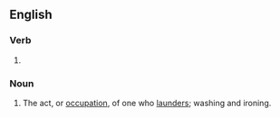 ==English==
{{wikipedia|dab=laundering}}

===Verb===
{{head|en|verb form}}

# {{present participle of|launder|lang=en|nocat=1}}

===Noun===
{{en-noun}}

# The act, or [[occupation]], of one who [[launder]]s; washing and ironing.